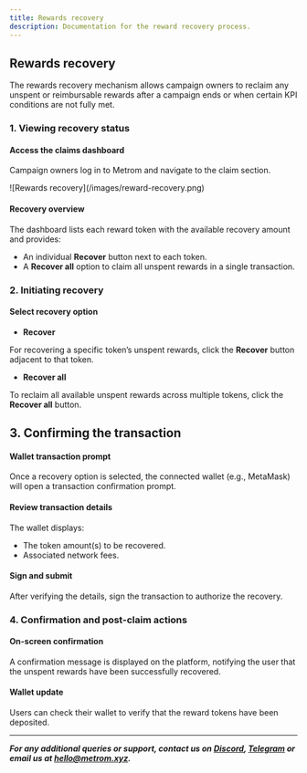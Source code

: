 ```yaml
---
title: Rewards recovery
description: Documentation for the reward recovery process.
---
```


## Rewards recovery

The rewards recovery mechanism allows campaign owners to reclaim any unspent or reimbursable rewards after a campaign ends or when certain KPI conditions are not fully met.

### 1. Viewing recovery status

#### Access the claims dashboard
Campaign owners log in to Metrom and navigate to the claim section.

<div className="mediaWrapper">
    ![Rewards recovery](/images/reward-recovery.png)
</div>

#### Recovery overview
The dashboard lists each reward token with the available recovery amount and provides:
- An individual **Recover** button next to each token.
- A **Recover all** option to claim all unspent rewards in a single transaction.

### 2. Initiating recovery

#### Select recovery option

- **Recover**

For recovering a specific token’s unspent rewards, click the **Recover** button adjacent to that token.

- **Recover all**

To reclaim all available unspent rewards across multiple tokens, click the **Recover all** button.

## 3. Confirming the  transaction

#### Wallet transaction prompt
Once a recovery option is selected, the connected wallet (e.g., MetaMask) will open a transaction confirmation prompt.

#### Review transaction details
The wallet displays:
- The token amount(s) to be recovered.
- Associated network fees.

#### Sign and submit
After verifying the details, sign the transaction to authorize the recovery.

### 4. Confirmation and post-claim actions

#### On-screen confirmation
A confirmation message is displayed on the platform, notifying the user that the unspent rewards have been successfully recovered.

#### Wallet update
Users can check their wallet to verify that the reward tokens have been deposited.

---

***For any additional queries or support, contact us on [Discord](https://discord.com/invite/S2kBEAGWbM), [Telegram](https://t.me/metrom_xyz) or email us at [hello@metrom.xyz](mailto:hello@metrom.xyz).***
